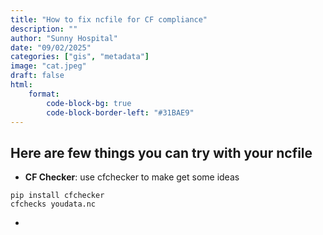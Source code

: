 ```yaml
---
title: "How to fix ncfile for CF compliance"
description: ""
author: "Sunny Hospital"
date: "09/02/2025"
categories: ["gis", "metadata"]
image: "cat.jpeg"
draft: false
html:
    format:
        code-block-bg: true
        code-block-border-left: "#31BAE9"
---
```


## Here are few things you can try with your ncfile

* __CF Checker__: use cfchecker to make get some ideas
```
pip install cfchecker
cfchecks youdata.nc
```

* 